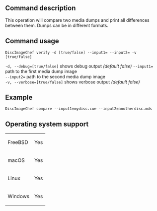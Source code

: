 ==Command description==
This operation will compare two media dumps and print all differences between them. Dumps can be in different formats.

==Command usage==
<code>DiscImageChef verify -d [true/false] --input1=<dump1> --input2=<dump2> -v [true/false]</code>

<code>-d, --debug=[true/false]</code> shows debug output ''(default false)''
<code>--input1=<dump1></code> path to the first media dump image<br />
<code>--input2=<dump2></code> path to the second media dump image<br />
<code>-v, --verbose=[true/false]</code> shows verbose output ''(default false)''<br />

==Example==
<code>DiscImageChef compare --input1=mydisc.cue --input2=anotherdisc.mds</code>

==Operating system support==
{|
| FreeBSD
| Yes
|-
| macOS
| Yes
|-
| Linux
| Yes
|-
| Windows
| Yes
|}

